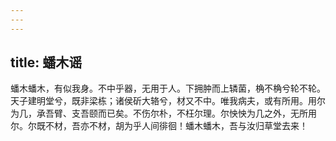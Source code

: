 ```yaml
---
---
---
```

title: 蟠木谣
---



蟠木蟠木，有似我身。不中乎器，无用于人。下拥肿而上辚菌，桷不桷兮轮不轮。天子建明堂兮，既非梁栋；诸侯斫大辂兮，材又不中。唯我病夫，或有所用。用尔为几，承吾臂、支吾颐而已矣。不伤尔朴，不枉尔理。尔怏怏为几之外，无所用尔。尔既不材，吾亦不材，胡为乎人间徘徊！蟠木蟠木，吾与汝归草堂去来！